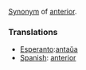 [[Synonym]] of [[anterior]].

===Translations===
*[[Esperanto]]:[[antaŭa]]
*[[Spanish]]: [[anterior]]